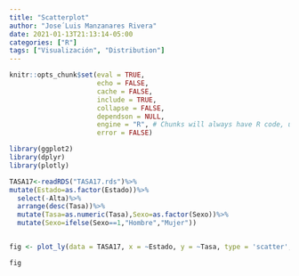 ```yaml
---
title: "Scatterplot"
author: "Jose´Luis Manzanares Rivera"
date: 2021-01-13T21:13:14-05:00
categories: ["R"]
tags: ["Visualización", "Distribution"]
---
```

```r
knitr::opts_chunk$set(eval = TRUE, 
                      echo = FALSE, 
                      cache = FALSE,
                      include = TRUE,
                      collapse = FALSE,
                      dependson = NULL,
                      engine = "R", # Chunks will always have R code, unless noted
                      error = FALSE)                     

```


```r

library(ggplot2)
library(dplyr)
library(plotly)
```

```r

TASA17<-readRDS("TASA17.rds")%>%
mutate(Estado=as.factor(Estado))%>%
  select(-Alta)%>%
  arrange(desc(Tasa))%>%
  mutate(Tasa=as.numeric(Tasa),Sexo=as.factor(Sexo))%>%
  mutate(Sexo=ifelse(Sexo==1,"Hombre","Mujer"))


fig <- plot_ly(data = TASA17, x = ~Estado, y = ~Tasa, type = 'scatter', color = ~Sexo, colors = "Set1")

fig
```



